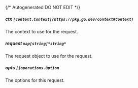 {/* Autogenerated DO NOT EDIT  */}
##### **ctx** `[context.Context](https://pkg.go.dev/context#Context)`
The context to use for the request.

##### **request** `map[string]*string*`
The request object to use for the request.

##### **opts** `[]operations.Option`
The options for this request.

